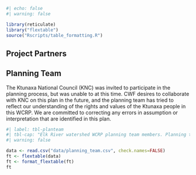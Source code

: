 ```r
#| echo: false
#| warning: false

library(reticulate)
library("flextable")
source("Rscripts/table_formatting.R")

```
## Project Partners {-}

## Planning Team {-}

The Ktunaxa National Council (KNC) was invited to participate in the planning process, but was unable to at this time. CWF desires to collaborate with KNC on this plan in the future, and the planning team has tried to reflect our understanding of the rights and values of the Ktunaxa people in this WCRP. We are committed to correcting any errors in assumption or interpretation that are identified in this plan.

```r
#| label: tbl-planteam
#| tbl-cap: "Elk River watershed WCRP planning team members. Planning team members contributed to the development of this plan by participating in a series of workshops and document and data review. The plan was generated based on the input and feedback of the local groups and organizations list in this table."
#| warning: false

data <- read.csv("data/planning_team.csv", check.names=FALSE)
ft <- flextable(data)
ft <- format_flextable(ft)
ft
```

